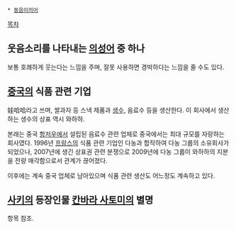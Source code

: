  * [[동음이의어]]

[[목차]]

== 웃음소리를 나타내는 [[의성어]] 중 하나 ==
보통 호쾌하게 웃는다는 느낌을 주며, 잘못 사용하면 경박하다는 느낌을 줄 수도 있다.

== [[중국]]의 식품 관련 기업 ==
娃哈哈라고 쓰며, 쌀과자 등 스낵 제품과 [[생수]], 음료수 등을 생산한다. 이 회사에서 생산하는 생수의 상표 역시 와하하.

본래는 중국 [[항저우]]에서 설립된 음료수 관련 업체로 중국에서는 최대 규모를 자랑하는 회사였다. 1996년 [[프랑스]]의 식품 관련 기업인 다농과 합작하여 다농 그룹의 소유회사가 되었으나, 2007년에 생긴 상표권 관련 분쟁으로 2009년에 다농 그룹이 와하하의 지분을 전량 매각함으로서 관계가 끊어졌다.

이후에는 계속 중국 업체로 남아있으며 식품 관련 생산도 어느정도 계속하고 있다.

== [[사키]]의 등장인물 [[칸바라 사토미]]의 별명 ==
항목 참조.

